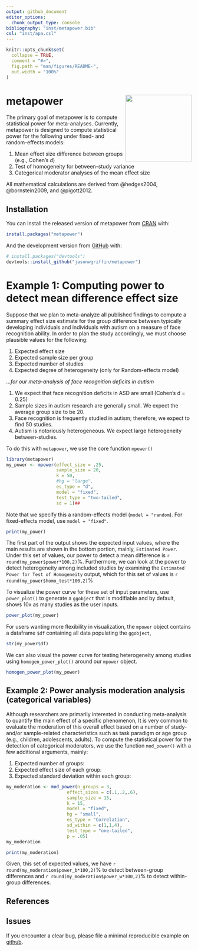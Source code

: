 ```yaml
---
output: github_document
editor_options: 
  chunk_output_type: console
bibliography: "inst/metapower.bib"
csl: "inst/apa.csl"
---
```


<!-- README.md is generated from README.Rmd. Please edit that file -->

```r
knitr::opts_chunk$set(
  collapse = TRUE,
  comment = "#>",
  fig.path = "man/figures/README-",
  out.width = "100%"
)
```

# metapower <img src = 'man/figures/logo.png' align = "right" height = "180" />

<!-- badges: start -->
<!-- badges: end -->

The primary goal of metapower is to compute statistical power for meta-analyses. Currently, metapower is designed to compute statistical power for the following under fixed- and random-effects models:

1. Mean effect size difference between groups (e.g., Cohen's *d*)
2. Test of homogeneity for between-study variance
3. Categorical moderator analyses of the mean effect size

All mathematical calculations are derived from @hedges2004, @bornstein2009, and @pigott2012.

## Installation

You can install the released version of metapower from [CRAN](https://CRAN.R-project.org) with:

``` r
install.packages("metapower")
```

And the development version from [GitHub](https://github.com/) with:

``` r
# install.packages("devtools")
devtools::install_github("jasonwgriffin/metapower")
```

# Example 1: Computing power to detect mean difference effect size

Suppose that we plan to meta-analyze all published findings to compute a summary effect size estimate for the group difference between typically developing individuals and individuals with autism on a measure of face recognition ability. In order to plan the study accordingly, we must choose plausible values for the following:

1. Expected effect size
2. Expected sample size per group
3. Expected number of studies
4. Expected degree of heterogeneity (only for Random-effects model)

...*for our meta-analysis of face recognition deficits in autism*

1. We expect that face recognition deficits in ASD are small (Cohen's d = 0.25)
2. Sample sizes in autism research are generally small. We expect the average group size to be 20.
3. Face recognition is frequently studied in autism; therefore, we expect to find 50 studies.
4. Autism is notoriously heterogeneous. We expect large heterogeneity between-studies.

To do this with `metapower`, we use the core function `mpower()`

```r
library(metapower)
my_power <- mpower(effect_size = .25, 
                   sample_size = 20, 
                   k = 50, 
                   #hg = "large", 
                   es_type = "d",
                   model = "fixed", 
                   test_type = "two-tailed",
                   sd = 1)##
```

Note that we specify this a random-effects model (`model = "random`). 
For fixed-effects model, use `model = "fixed"`.

```r
print(my_power)
```

The first part of the output shows the expected input values, where the main results are shown in the bottom portion, mainly, `Estimated Power`. Under this set of values, our power to detect a mean difference is `r round(my_power$power*100,2)`%. Furthermore, we can look at the power to detect heterogeneity among included studies by examining the `Estimated Power for Test of Homogeneity` output, which for this set of values is `r round(my_power$homo_test*100,2)`%

To visualize the power curve for these set of input parameters, use `power_plot()` to generate a `ggobject` that is modifiable and by default, shows 10x as many studies as the user inputs. 

```r
power_plot(my_power)
```

For users wanting more flexibility in visualization, the `mpower` object contains a dataframe `$df` containing all data populating the `ggobject`,

```r
str(my_power$df)
```

We can also visual the power curve for testing heterogeneity among studies using `homogen_power_plot()` around our `mpower` object.

```r
homogen_power_plot(my_power)
```

## Example 2: Power analysis moderation analysis (categorical variables)

Although researchers are primarily interested in conducting meta-analysis to quantify the main effect of a specific phenomenon, It is very common to evaluate the moderation of this overall effect based on a number of study- and/or sample-related characteristics such as task paradigm or age group (e.g., children, adolescents, adults). To compute the statistical power for the detection of categorical moderators, we use the function `mod_power()` with a few additional arguments, mainly:

1. Expected number of groups:
2. Expected effect size of each group:
3. Expected standard deviation within each group:

```r
my_moderation <- mod_power(n_groups = 3, 
                       effect_sizes = c(.1,.2,.6), 
                       sample_size = 15, 
                       k = 15,
                       model = "fixed", 
                       hg = "small",
                       es_type = "Correlation",
                       sd_within = c(1,1,4), 
                       test_type = "one-tailed",
                       p = .05)
my_moderation
```

```r
print(my_moderation)
```

Given, this set of expected values, we have `r round(my_moderation$power_b*100,2)`% to detect between-group differences and `r round(my_moderation$power_w*100,2)`% to detect within-group differences.

## References

<div id="refs"></div>

## Issues

If you encounter a clear bug, please file a minimal reproducible example on [github](https://github.com/jasonwgriffin/metapower/issues).



